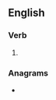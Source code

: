 ==English==

===Verb===
{{head|en|verb form}}

# {{en-past of|outrace}}

===Anagrams===
* {{anagrams|en|aeroduct|educator}}